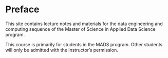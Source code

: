 # Preface {.unnumbered}

This site contains lecture notes and materials for the data engineering and
computing sequence of the Master of Science in Applied Data Science program.

This course is primarily for students in the MADS program. Other students will
only be admitted with the instructor's permission.
